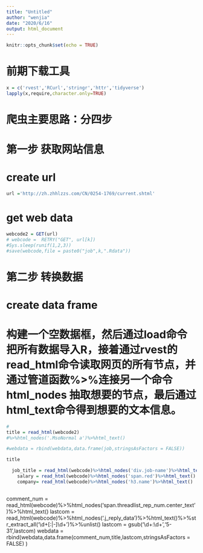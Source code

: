 ```yaml
---
title: "Untitled"
author: "wenjia"
date: "2020/6/16"
output: html_document
---
```


```r
knitr::opts_chunk$set(echo = TRUE)
```

# 前期下载工具

```r
x = c('rvest','RCurl','stringr','httr','tidyverse')
lapply(x,require,character.only=TRUE)
```

# 爬虫主要思路：分四步

# 第一步 获取网站信息 



# create url
```r
url ='http://zh.zhhlzzs.com/CN/0254-1769/current.shtml'
```
# get web data
```r

webcode2 = GET(url)
# webcode =  RETRY("GET", url[k])
#Sys.sleep(runif(1,2,3))
#save(webcode,file = paste0("job",k,".Rdata"))

```
# 第二步 转换数据


# create data frame
# 构建一个空数据框，然后通过load命令把所有数据导入R，接着通过rvest的read_html命令读取网页的所有节点，并通过管道函数%>%连接另一个命令html_nodes 抽取想要的节点，最后通过html_text命令得到想要的文本信息。




```r

#
title = read_html(webcode2) 
#%>%html_nodes('.MsoNormal a')%>%html_text()

#webdata = rbind(webdata,data.frame(job,stringsAsFactors = FALSE))

title
```


```r
 
  job_title = read_html(webcode)%>%html_nodes('div.job-name')%>%html_text()
    salary = read_html(webcode)%>%html_nodes('span.red')%>%html_text()
    company= read_html(webcode)%>%html_nodes('h3.name')%>%html_text()
```

```r

```


  comment_num = read_html(webcode)%>%html_nodes('span.threadlist_rep_num.center_text')%>%html_text()
  lastcom = read_html(webcode)%>%html_nodes('.j_reply_data')%>%html_text()%>%str_extract_all('\\d+[:|-]\\d+')%>%unlist()
  lastcom = gsub('\\d+:\\d+','5-31',lastcom)
  webdata = rbind(webdata,data.frame(comment_num,title,lastcom,stringsAsFactors = FALSE) )
